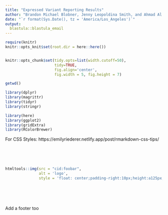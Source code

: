 ```yaml
---
title: "Expressed Variant Reporting Results"
author: "Brandon Michael Blobner, Jenny Leopoldina Smith, and Ahmad Al Khleifat"
date: "`r format(Sys.Date(), tz = 'America/Los_Angeles')`"
output:
  blastula::blastula_email
---
```



```r
require(knitr)
knitr::opts_knit$set(root.dir = here::here())


knitr::opts_chunk$set(tidy.opts=list(width.cutoff=50),
                      tidy=TRUE,
                      fig.align='center',
                      fig.width = 5, fig.height = 7)

getwd()
```

```r
library(dplyr)
library(magrittr)
library(tidyr)
library(stringr)

library(here)
library(ggplot2)
library(gridExtra)
library(RColorBrewer)
```

For CSS Styles:
https://emilyriederer.netlify.app/post/rmarkdown-css-tips/


<br><br><br>


```r
htmltools::img(src = "cid:foobar", 
               alt = 'logo', 
               style = 'float: center;padding-right:10px;height:a125px;width:250px')
```




<br><br><br>

Add a footer too




